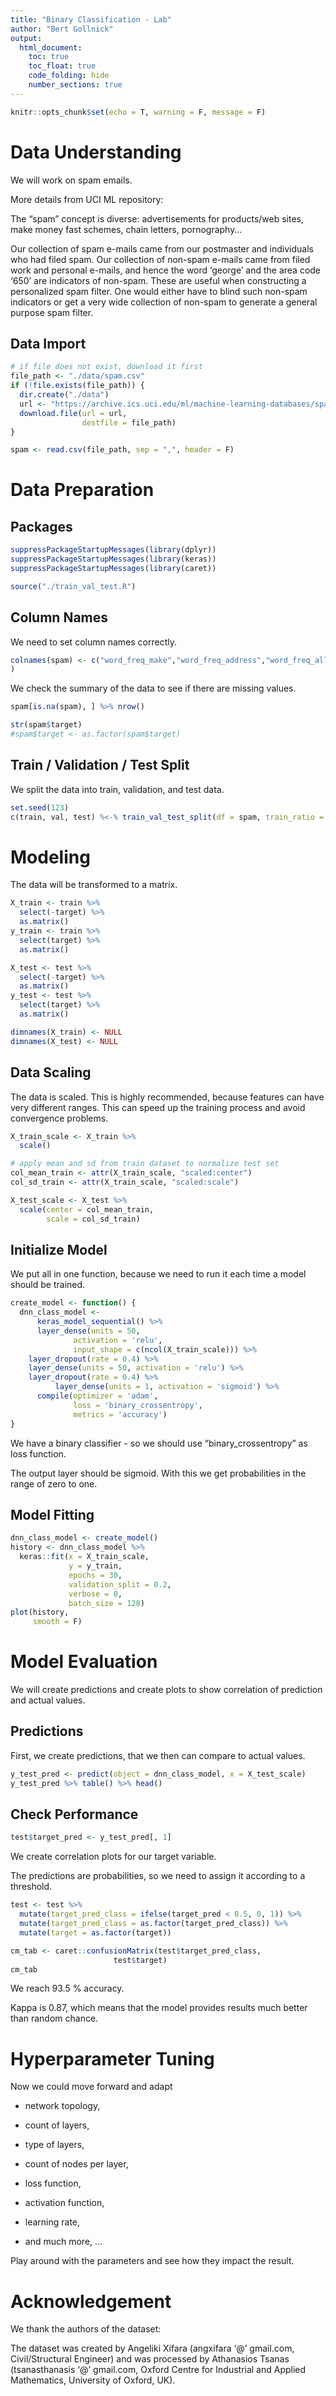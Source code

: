 ```yaml
---
title: "Binary Classification - Lab"
author: "Bert Gollnick"
output: 
  html_document:
    toc: true
    toc_float: true
    code_folding: hide
    number_sections: true
---
```


```r
knitr::opts_chunk$set(echo = T, warning = F, message = F)
```

# Data Understanding

We will work on spam emails.

More details from UCI ML repository:

The "spam" concept is diverse: advertisements for products/web sites, make money fast schemes, chain letters, pornography... 

Our collection of spam e-mails came from our postmaster and individuals who had filed spam. Our collection of non-spam e-mails came from filed work and personal e-mails, and hence the word 'george' and the area code '650' are indicators of non-spam. These are useful when constructing a personalized spam filter. One would either have to blind such non-spam indicators or get a very wide collection of non-spam to generate a general purpose spam filter. 

## Data Import

```r
# if file does not exist, download it first
file_path <- "./data/spam.csv"
if (!file.exists(file_path)) {
  dir.create("./data")
  url <- "https://archive.ics.uci.edu/ml/machine-learning-databases/spambase/spambase.data"
  download.file(url = url, 
                destfile = file_path)
}

spam <- read.csv(file_path, sep = ",", header = F)
```

# Data Preparation

## Packages

```r
suppressPackageStartupMessages(library(dplyr))
suppressPackageStartupMessages(library(keras))
suppressPackageStartupMessages(library(caret))

source("./train_val_test.R")
```


## Column Names

We need to set column names correctly.

```r
colnames(spam) <- c("word_freq_make","word_freq_address","word_freq_all","word_freq_3d","word_freq_our","word_freq_over","word_freq_remove","word_freq_internet","word_freq_order","word_freq_mail","word_freq_receive","word_freq_will","word_freq_people","word_freq_report","word_freq_addresses","word_freq_free","word_freq_business","word_freq_email","word_freq_you","word_freq_credit","word_freq_your","word_freq_font","word_freq_000","word_freq_money","word_freq_hp","word_freq_hpl","word_freq_george","word_freq_650","word_freq_lab","word_freq_labs","word_freq_telnet","word_freq_857","word_freq_data","word_freq_415","word_freq_85","word_freq_technology","word_freq_1999","word_freq_parts","word_freq_pm","word_freq_direct","word_freq_cs","word_freq_meeting","word_freq_original","word_freq_project","word_freq_re","word_freq_edu","word_freq_table","word_freq_conference","char_freq_;","char_freq_(","char_freq_[","char_freq_!","char_freq_$","char_freq_#","capital_run_length_average","capital_run_length_longest","capital_run_length_total", "target" 
)
```

We check the summary of the data to see if there are missing values.

```r
spam[is.na(spam), ] %>% nrow()
```

```r
str(spam$target)
#spam$target <- as.factor(spam$target)
```

## Train / Validation / Test Split

We split the data into train, validation, and test data.

```r
set.seed(123)
c(train, val, test) %<-% train_val_test_split(df = spam, train_ratio = 0.8, val_ratio = 0, test_ratio = 0.2)
```


# Modeling

The data will be transformed to a matrix.

```r
X_train <- train %>% 
  select(-target) %>% 
  as.matrix()
y_train <- train %>% 
  select(target) %>% 
  as.matrix()

X_test <- test %>% 
  select(-target) %>% 
  as.matrix()
y_test <- test %>% 
  select(target) %>% 
  as.matrix()

dimnames(X_train) <- NULL
dimnames(X_test) <- NULL
```

## Data Scaling

The data is scaled. This is highly recommended, because features can have very different ranges. This can speed up the training process and avoid convergence problems.

```r
X_train_scale <- X_train %>% 
  scale()

# apply mean and sd from train dataset to normalize test set
col_mean_train <- attr(X_train_scale, "scaled:center") 
col_sd_train <- attr(X_train_scale, "scaled:scale")

X_test_scale <- X_test %>% 
  scale(center = col_mean_train, 
        scale = col_sd_train)
```


## Initialize Model

We put all in one function, because we need to run it each time a model should be trained.

```r
create_model <- function() {
  dnn_class_model <- 
      keras_model_sequential() %>% 
      layer_dense(units = 50, 
              activation = 'relu', 
              input_shape = c(ncol(X_train_scale))) %>% 
    layer_dropout(rate = 0.4) %>% 
    layer_dense(units = 50, activation = 'relu') %>% 
    layer_dropout(rate = 0.4) %>% 
          layer_dense(units = 1, activation = 'sigmoid') %>% 
      compile(optimizer = 'adam',
              loss = 'binary_crossentropy',
              metrics = 'accuracy')
}
```

We have a binary classifier - so we should use "binary_crossentropy"  as loss function.

The output layer should be sigmoid. With this we get probabilities in the range of zero to one.


## Model Fitting

```r
dnn_class_model <- create_model()
history <- dnn_class_model %>% 
  keras::fit(x = X_train_scale, 
             y = y_train,
             epochs = 30, 
             validation_split = 0.2,
             verbose = 0, 
             batch_size = 128)
plot(history,
     smooth = F)
```

# Model Evaluation

We will create predictions and create plots to show correlation of prediction and actual values.

## Predictions

First, we create predictions, that we then can compare to actual values.

```r
y_test_pred <- predict(object = dnn_class_model, x = X_test_scale)
y_test_pred %>% table() %>% head()
```


## Check Performance

```r
test$target_pred <- y_test_pred[, 1]
```

We create correlation plots for our target variable.

The predictions are probabilities, so we need to assign it according to a threshold.

```r
test <- test %>% 
  mutate(target_pred_class = ifelse(target_pred < 0.5, 0, 1)) %>%   
  mutate(target_pred_class = as.factor(target_pred_class)) %>% 
  mutate(target = as.factor(target))

cm_tab <- caret::confusionMatrix(test$target_pred_class, 
                       test$target)
cm_tab
```

We reach 93.5 % accuracy.

Kappa is 0.87, which means that the model provides results much better than random chance.

# Hyperparameter Tuning

Now we could move forward and adapt 

- network topology, 

- count of layers, 

- type of layers, 

- count of nodes per layer, 

- loss function, 

- activation function, 

- learning rate, 

- and much more, ...

Play around with the parameters and see how they impact the result.

# Acknowledgement

We thank the authors of the dataset:

The dataset was created by Angeliki Xifara (angxifara '@' gmail.com, Civil/Structural Engineer) and was processed by Athanasios Tsanas (tsanasthanasis '@' gmail.com, Oxford Centre for Industrial and Applied Mathematics, University of Oxford, UK).